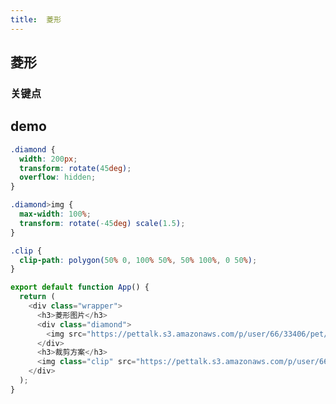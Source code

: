 ```yaml
---
title:  菱形
---
```


## 菱形

### 关键点

## demo

<SandpackEditor template="react">

```css styles.css active
.diamond {
  width: 200px;
  transform: rotate(45deg);
  overflow: hidden;
}

.diamond>img {
  max-width: 100%;
  transform: rotate(-45deg) scale(1.5);
}

.clip {
  clip-path: polygon(50% 0, 100% 50%, 50% 100%, 0 50%);
}

```

```js App.js
export default function App() {
  return (
    <div class="wrapper">
      <h3>菱形图片</h3>
      <div class="diamond">
        <img src="https://pettalk.s3.amazonaws.com/p/user/66/33406/pet/8737/300x300/1604762205_765586636_image.jpg" />
      </div>
      <h3>裁剪方案</h3>
      <img class="clip" src="https://pettalk.s3.amazonaws.com/p/user/66/33406/pet/8737/300x300/1604762205_765586636_image.jpg" />
    </div>
  );
}

```
</SandpackEditor>